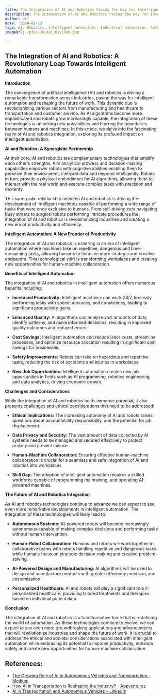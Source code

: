 ```yaml
---
title: The Integration of AI and Robotics Paving the Way for Intelligent Automation
description: The Integration of AI and Robotics Paving the Way for Intelligent Automation
author: Usf
date: '2024-01-13'
tags: AI, Robotics, Intelligent automation, Industrial automation, Automation, Technology
imageUrl: /pixa/20240116191049.jpg

---
```

## The Integration  of  AI and Robotics: A Revolutionary Leap Towards  Intelligent Automation

**Introduction**

The convergence of artificial intelligence (AI) and robotics is driving a  remarkable  transformation across industries, paving the way for intelligent  automation and reshaping the future of work. This dynamic duo is revolutionizing various sectors from manufacturing and healthcare to transportation  and customer service. As AI algorithms become more sophisticated and robots grow increasingly capable, the integration  of these technologies is unlocking new possibilities and blurring the boundaries between humans  and machines. In this article, we delve into the fascinating  realm  of AI and  robotics integration, exploring its profound impact on intelligent automation.

**AI and Robotics: A Synergistic Partnership**

At their core, AI  and robotics are complementary technologies that amplify each other's strengths. AI's analytical prowess  and decision-making capabilities empower robots  with  cognitive abilities enabling them  to perceive their environment, interpret data and respond intelligently. Robots  in turn, provide a physical embodiment for  AI algorithms, allowing them to interact with the real world and execute complex tasks with precision and  dexterity.

This synergistic relationship between AI and robotics is driving the development of intelligent machines capable of performing a wide range  of tasks that  were  once exclusive to  humans. From self-driving cars navigating busy  streets to surgical robots performing intricate  procedures the integration of AI and robotics is revolutionizing industries and creating a new era of productivity and efficiency.

**Intelligent Automation: A New Frontier of Productivity**

The integration of AI  and robotics is ushering in an era of intelligent automation where machines take  on repetitive, dangerous and time-consuming tasks, allowing humans to focus on more strategic and creative  endeavors. This technological shift is transforming workplaces and creating new  opportunities for human-machine collaboration.

**Benefits of Intelligent Automation**

The integration of AI  and robotics in  intelligent automation offers numerous benefits  including:

* **Increased Productivity:** Intelligent machines can work 24/7, tirelessly performing tasks with  speed, accuracy, and consistency, leading to significant productivity  gains.

*  **Enhanced Quality:** AI algorithms can analyze vast amounts of data, identify patterns, and make informed decisions, resulting in improved  quality  outcomes and  reduced errors.

* **Cost Savings:** Intelligent automation can reduce labor costs,  streamline processes,  and optimize resource allocation resulting  in significant cost savings for businesses.

* **Safety Improvements:** Robots can take on  hazardous and repetitive  tasks, reducing the risk of accidents and  injuries  in workplaces.

* **New Job Opportunities:** Intelligent automation creates new  job opportunities in fields such as AI programming, robotics engineering, and data analytics, driving economic growth.

**Challenges and Considerations**

While the integration of AI and robotics holds immense potential, it also presents challenges and ethical considerations that need to be addressed:

* **Ethical Implications:** The  increasing autonomy of AI and robots raises questions about accountability responsibility, and the potential for job displacement.

* **Data Privacy and Security:** The vast amount of data  collected by AI systems needs to be managed and secured effectively to protect privacy and prevent misuse.

* **Human-Machine Collaboration:** Ensuring effective human-machine collaboration is crucial for a seamless and safe integration of AI and  robotics into workplaces.

* **Skill Gap:** The adoption of intelligent automation requires a skilled workforce capable of programming maintaining, and operating AI-powered machines.

**The Future of AI and Robotics Integration**

As AI and robotics  technologies continue to advance we can expect to  see even more remarkable  developments in intelligent automation. The  integration of  these technologies will likely lead  to:

*  **Autonomous Systems:** AI-powered robots will become  increasingly autonomous capable of making complex decisions and performing  tasks without human intervention.

* **Human-Robot Collaboration:** Humans and robots will work together in collaborative teams with robots handling repetitive and dangerous tasks while humans focus on strategic decision-making and creative problem-solving.

* **AI-Powered Design and Manufacturing:** AI algorithms will  be used to design and manufacture products with greater efficiency precision,  and customization.

*  **Personalized Healthcare:** AI and robots will play  a significant  role in personalized healthcare, providing tailored treatments and therapies based on individual  patient data.

**Conclusion**

The integration of AI and robotics is a transformative force that is redefining the world of automation. As these technologies continue to evolve, we can expect to see even more groundbreaking applications and advancements that will revolutionize industries and shape the future of work. It is crucial to address the ethical and  societal considerations associated with  intelligent automation while  embracing its potential to improve productivity, enhance safety and create new  opportunities  for human-machine collaboration.

## References:
- [The Growing Role of AI in Autonomous Vehicles and Transportation - Medium](https://medium.com/@seekmeai/the-growing-role-of-ai-in-autonomous-vehicles-and-transportation-cdde81ae0565)
- [How AI in Transportation is Reshaping the Industry? - Appventurez](https://www.appventurez.com/blog/ai-in-transportation)
- [AI in Transportation and Autonomous Vehicles - LinkedIn](https://www.linkedin.com/pulse/ai-transportation-autonomous-vehicles-harisivam-l)
